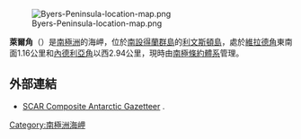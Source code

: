 {{no footnotes|time=2013-10-29T01:45:39+00:00}}
[[Image:Byers-Peninsula-location-map.png|thumb]]

{{coord|62|36|54|S|61|02|07|W|display=title}}

'''萊爾角'''（{{lang-en|Lair Point}}）是[[南極洲|南極洲]]的海岬，位於[[南設得蘭群島|南設得蘭群島]]的[[利文斯頓島|利文斯頓島]]，處於[[維拉德角|維拉德角]]東南面1.16公里和[[內德利亞角|內德利亞角]]以西2.94公里，現時由[[南極條約體系|南極條約體系]]管理。

==外部連結==
* [http://data.aad.gov.au/aadc/gaz/scar/ SCAR Composite Antarctic Gazetteer] {{WebCite|url=https://www.webcitation.org/5ug2CfC7m?url=http://data.aad.gov.au/aadc/gaz/scar/ |date=20101202140255 |dateformat=iso }}.

{{Antarctica-geo-stub}}
[[Category:南極洲海岬|Category:南極洲海岬]]